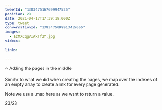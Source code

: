 ```yaml
---
tweetId: "1383475167699947525"
position: 23
date: 2021-04-17T17:39:18.000Z
type: tweet
conversationId: "1383475098913435655"
images:
  - EzMXCqgVIAkTf2Y.jpg
videos:
  
links:
  
---
```

⭐ Adding the pages in the middle

Similar to what we did when creating the pages, we map over the indexes of an empty array to create a link for every page generated.

Note we use a .map here as we want to return a value.

23/28 

